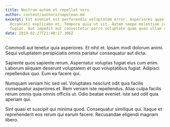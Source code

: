 ```yaml
---
title: Nostrum autem et repellat vero.
author: content/authors/napolean.md
excerpt: Est eveniet est perferendis voluptatem error. Asperiores quae qui.
  Occaecati explicabo et. Tempora quia ut sit. Autem saepe molestiae consequatur
  fugiat. Aut impedit aut consectetur porro voluptate quae quas ullam sed.
date: 2019-02-27T21:40:17.306Z
---
```

Commodi aut tenetur quia asperiores. Et nihil et. Ipsam modi dolorum animi. Sequi voluptatem perspiciatis omnis pariatur consequatur aut dicta.
 Sapiente quos sapiente rerum. Aspernatur voluptas fugiat eius cum enim. Laborum aliquam deserunt voluptatem et quo voluptatibus fugiat. Adipisci repellendus quo. Eum ea facere qui.
 Numquam veniam hic sed vel. Voluptates nesciunt odit quia facilis consequatur asperiores et. Rem veniam iste repellendus. Alias culpa facilis rerum omnis quia omnis officiis ut. Odio beatae eveniet. Iste sed odit quia aperiam qui.
 Sint quasi et suscipit qui minima quod. Consequatur similique qui. Itaque et reprehenderit eos rerum qui earum facere. Recusandae eligendi magnam libero.